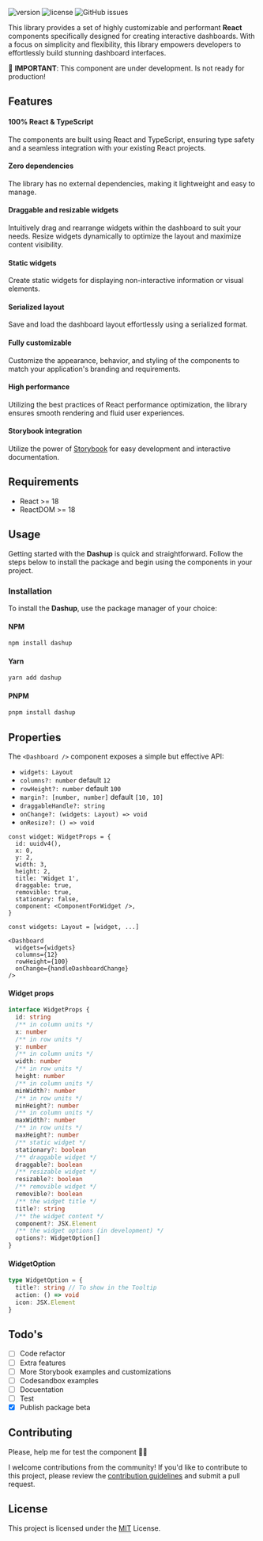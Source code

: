 
<Meta title='Introduction' />

<Logo />

![version](https://img.shields.io/badge/version-1.0.0@beta.26-brightgreen.svg)
![license](https://img.shields.io/badge/license-MIT-blue.svg)
![GitHub issues](https://img.shields.io/github/issues/builtbyedgar/dashup)

This library provides a set of highly customizable and performant **React** components specifically designed for creating interactive dashboards. With a focus on simplicity and flexibility, this library empowers developers to effortlessly build stunning dashboard interfaces.

🚨 **IMPORTANT**: This component are under development. Is not ready for production!

## Features

#### 100% React & TypeScript

The components are built using React and TypeScript, ensuring type safety and a seamless integration with your existing React projects.

#### Zero dependencies

The library has no external dependencies, making it lightweight and easy to manage.

#### Draggable and resizable widgets

Intuitively drag and rearrange widgets within the dashboard to suit your needs. Resize widgets dynamically to optimize the layout and maximize content visibility.

#### Static widgets

Create static widgets for displaying non-interactive information or visual elements.

#### Serialized layout

Save and load the dashboard layout effortlessly using a serialized format.

#### Fully customizable

Customize the appearance, behavior, and styling of the components to match your application's branding and requirements.

#### High performance

Utilizing the best practices of React performance optimization, the library ensures smooth rendering and fluid user experiences.

#### Storybook integration

Utilize the power of [Storybook](https://storybook.js.org/) for easy development and interactive documentation.

## Requirements

- React >= 18
- ReactDOM >= 18

## Usage

Getting started with the **Dashup** is quick and straightforward. Follow the steps below to install the package and begin using the components in your project.

### Installation

To install the **Dashup**, use the package manager of your choice:

#### NPM

```bash
npm install dashup
```

#### Yarn

```bash
yarn add dashup
```

#### PNPM

```bash
pnpm install dashup
```

## Properties

The `<Dashboard />` component exposes a simple but effective API:

- `widgets: Layout`
- `columns?: number` default `12`
- `rowHeight?: number` default `100`
- `margin?: [number, number]` default `[10, 10]`
- `draggableHandle?: string`
- `onChange?: (widgets: Layout) => void`
- `onResize?: () => void`

```tsx
const widget: WidgetProps = {
  id: uuidv4(),
  x: 0,
  y: 2,
  width: 3,
  height: 2,
  title: 'Widget 1',
  draggable: true,
  removible: true,
  stationary: false,
  component: <ComponentForWidget />,
}

const widgets: Layout = [widget, ...]

<Dashboard
  widgets={widgets}
  columns={12}
  rowHeight={100}
  onChange={handleDashboardChange}
/>
```

#### Widget props

```ts
interface WidgetProps {
  id: string
  /** in column units */
  x: number
  /** in row units */
  y: number
  /** in column units */
  width: number
  /** in row units */
  height: number
  /** in column units */
  minWidth?: number
  /** in row units */
  minHeight?: number
  /** in column units */
  maxWidth?: number
  /** in row units */
  maxHeight?: number
  /** static widget */
  stationary?: boolean
  /** draggable widget */
  draggable?: boolean
  /** resizable widget */
  resizable?: boolean
  /** removible widget */
  removible?: boolean
  /** the widget title */
  title?: string
  /** the widget content */
  component?: JSX.Element
  /** the widget options (in development) */
  options?: WidgetOption[]
}
```

#### WidgetOption

```ts
type WidgetOption = {
  title?: string // To show in the Tooltip
  action: () => void
  icon: JSX.Element
}
```

## Todo's

- [ ] Code refactor
- [ ] Extra features
- [ ] More Storybook examples and customizations
- [ ] Codesandbox examples
- [ ] Docuentation
- [ ] Test
- [x] Publish package beta

## Contributing

Please, help me for test the component 🙏🏻

I welcome contributions from the community! If you'd like to contribute to this project, please review the [contribution guidelines](CONTRIBUTING.md) and submit a pull request.

## License

This project is licensed under the [MIT](LICENSE.md) License.
